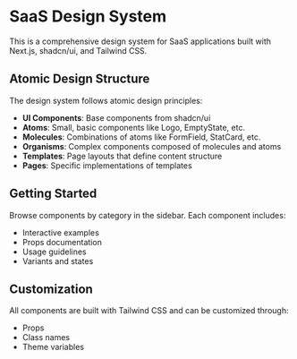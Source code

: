 
<Meta title="Introduction" />

# SaaS Design System

This is a comprehensive design system for SaaS applications built with Next.js, shadcn/ui, and Tailwind CSS.

## Atomic Design Structure

The design system follows atomic design principles:

- **UI Components**: Base components from shadcn/ui
- **Atoms**: Small, basic components like Logo, EmptyState, etc.
- **Molecules**: Combinations of atoms like FormField, StatCard, etc.
- **Organisms**: Complex components composed of molecules and atoms
- **Templates**: Page layouts that define content structure
- **Pages**: Specific implementations of templates

## Getting Started

Browse components by category in the sidebar. Each component includes:

- Interactive examples
- Props documentation
- Usage guidelines
- Variants and states

## Customization

All components are built with Tailwind CSS and can be customized through:

- Props
- Class names
- Theme variables
